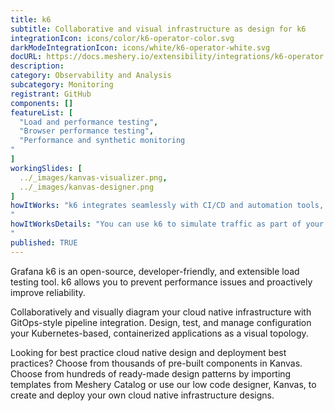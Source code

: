 ```yaml
---
title: k6
subtitle: Collaborative and visual infrastructure as design for k6
integrationIcon: icons/color/k6-operator-color.svg
darkModeIntegrationIcon: icons/white/k6-operator-white.svg
docURL: https://docs.meshery.io/extensibility/integrations/k6-operator
description: 
category: Observability and Analysis
subcategory: Monitoring
registrant: GitHub
components: []
featureList: [
  "Load and performance testing",
  "Browser performance testing",
  "Performance and synthetic monitoring
"
]
workingSlides: [
  ../_images/kanvas-visualizer.png,
  ../_images/kanvas-designer.png
]
howItWorks: "k6 integrates seamlessly with CI/CD and automation tools, enabling engineering teams to automate performance testing as part of their development and release cycle.
"
howItWorksDetails: "You can use k6 to simulate traffic as part of your chaos experiments, trigger them from your k6 tests or inject different types of faults in Kubernetes with xk6-disruptor.
"
published: TRUE
---
```

<p>
Grafana k6 is an open-source, developer-friendly, and extensible load testing tool. k6 allows you to prevent performance issues and proactively improve reliability.
</p>
<p>
    Collaboratively and visually diagram your cloud native infrastructure with GitOps-style pipeline integration. Design, test, and manage configuration your Kubernetes-based, containerized applications as a visual topology.
</p>
<p>
    Looking for best practice cloud native design and deployment best practices? Choose from thousands of pre-built components in Kanvas. Choose from hundreds of ready-made design patterns by importing templates from Meshery Catalog or use our low code designer, Kanvas, to create and deploy your own cloud native infrastructure designs.
</p>
